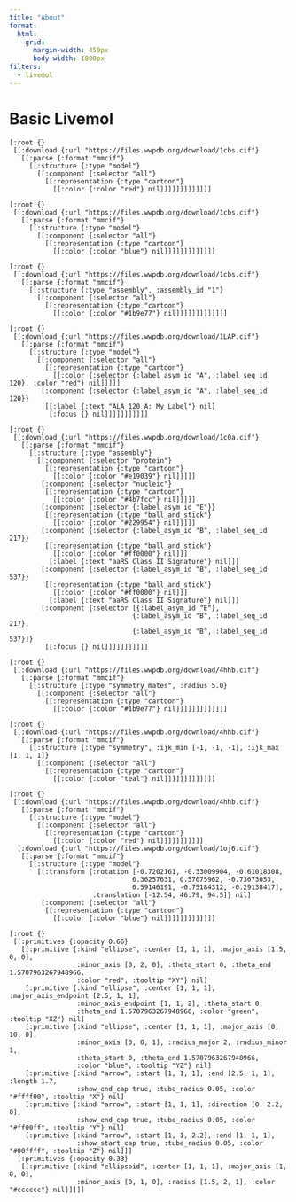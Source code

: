 ```yaml
---
title: "About"
format:
  html:
    grid:
      margin-width: 450px
      body-width: 1000px
filters:
  - livemol
---
```


# Basic Livemol

```.clojure
[:root {}
 [[:download {:url "https://files.wwpdb.org/download/1cbs.cif"}
   [[:parse {:format "mmcif"}
     [[:structure {:type "model"}
       [[:component {:selector "all"}
         [[:representation {:type "cartoon"}
           [[:color {:color "red"} nil]]]]]]]]]]]]]
```


```.clojure
[:root {}
 [[:download {:url "https://files.wwpdb.org/download/1cbs.cif"}
   [[:parse {:format "mmcif"}
     [[:structure {:type "model"}
       [[:component {:selector "all"}
         [[:representation {:type "cartoon"}
           [[:color {:color "blue"} nil]]]]]]]]]]]]]
```




```.clojure
[:root {}
 [[:download {:url "https://files.wwpdb.org/download/1cbs.cif"}
   [[:parse {:format "mmcif"}
     [[:structure {:type "assembly", :assembly_id "1"}
       [[:component {:selector "all"}
         [[:representation {:type "cartoon"}
           [[:color {:color "#1b9e77"} nil]]]]]]]]]]]]]
```


```.clojure
[:root {}
 [[:download {:url "https://files.wwpdb.org/download/1LAP.cif"}
   [[:parse {:format "mmcif"}
     [[:structure {:type "model"}
       [[:component {:selector "all"}
         [[:representation {:type "cartoon"}
           [[:color {:selector {:label_asym_id "A", :label_seq_id 120}, :color "red"} nil]]]]]
        [:component {:selector {:label_asym_id "A", :label_seq_id 120}}
         [[:label {:text "ALA 120 A: My Label"} nil]
          [:focus {} nil]]]]]]]]]]]
```


```.clojure
[:root {}
 [[:download {:url "https://files.wwpdb.org/download/1c0a.cif"}
   [[:parse {:format "mmcif"}
     [[:structure {:type "assembly"}
       [[:component {:selector "protein"}
         [[:representation {:type "cartoon"}
           [[:color {:color "#e19039"} nil]]]]]
        [:component {:selector "nucleic"}
         [[:representation {:type "cartoon"}
           [[:color {:color "#4b7fcc"} nil]]]]]
        [:component {:selector {:label_asym_id "E"}}
         [[:representation {:type "ball_and_stick"}
           [[:color {:color "#229954"} nil]]]]]
        [:component {:selector {:label_asym_id "B", :label_seq_id 217}}
         [[:representation {:type "ball_and_stick"}
           [[:color {:color "#ff0000"} nil]]]
          [:label {:text "aaRS Class II Signature"} nil]]]
        [:component {:selector {:label_asym_id "B", :label_seq_id 537}}
         [[:representation {:type "ball_and_stick"}
           [[:color {:color "#ff0000"} nil]]]
          [:label {:text "aaRS Class II Signature"} nil]]]
        [:component {:selector [{:label_asym_id "E"},
                               {:label_asym_id "B", :label_seq_id 217},
                               {:label_asym_id "B", :label_seq_id 537}]}
         [[:focus {} nil]]]]]]]]]]]
```



```.clojure
[:root {}
 [[:download {:url "https://files.wwpdb.org/download/4hhb.cif"}
   [[:parse {:format "mmcif"}
     [[:structure {:type "symmetry_mates", :radius 5.0}
       [[:component {:selector "all"}
         [[:representation {:type "cartoon"}
           [[:color {:color "#1b9e77"} nil]]]]]]]]]]]]]
```


```.clojure
[:root {}
 [[:download {:url "https://files.wwpdb.org/download/4hhb.cif"}
   [[:parse {:format "mmcif"}
     [[:structure {:type "symmetry", :ijk_min [-1, -1, -1], :ijk_max [1, 1, 1]}
       [[:component {:selector "all"}
         [[:representation {:type "cartoon"}
           [[:color {:color "teal"} nil]]]]]]]]]]]]]
```


```.clojure
[:root {}
 [[:download {:url "https://files.wwpdb.org/download/4hhb.cif"}
   [[:parse {:format "mmcif"}
     [[:structure {:type "model"}
       [[:component {:selector "all"}
         [[:representation {:type "cartoon"}
           [[:color {:color "red"} nil]]]]]]]]]]]
  [:download {:url "https://files.wwpdb.org/download/1oj6.cif"}
   [[:parse {:format "mmcif"}
     [[:structure {:type "model"}
       [[:transform {:rotation [-0.7202161, -0.33009904, -0.61018308,
                               0.36257631, 0.57075962, -0.73673053,
                               0.59146191, -0.75184312, -0.29138417],
                     :translation [-12.54, 46.79, 94.5]} nil]
        [:component {:selector "all"}
         [[:representation {:type "cartoon"}
           [[:color {:color "blue"} nil]]]]]]]]]]]]]
```




```.clojure
[:root {}
 [[:primitives {:opacity 0.66}
   [[:primitive {:kind "ellipse", :center [1, 1, 1], :major_axis [1.5, 0, 0],
                 :minor_axis [0, 2, 0], :theta_start 0, :theta_end 1.5707963267948966,
                 :color "red", :tooltip "XY"} nil]
    [:primitive {:kind "ellipse", :center [1, 1, 1], :major_axis_endpoint [2.5, 1, 1],
                 :minor_axis_endpoint [1, 1, 2], :theta_start 0,
                 :theta_end 1.5707963267948966, :color "green", :tooltip "XZ"} nil]
    [:primitive {:kind "ellipse", :center [1, 1, 1], :major_axis [0, 10, 0],
                 :minor_axis [0, 0, 1], :radius_major 2, :radius_minor 1,
                 :theta_start 0, :theta_end 1.5707963267948966,
                 :color "blue", :tooltip "YZ"} nil]
    [:primitive {:kind "arrow", :start [1, 1, 1], :end [2.5, 1, 1], :length 1.7,
                 :show_end_cap true, :tube_radius 0.05, :color "#ffff00", :tooltip "X"} nil]
    [:primitive {:kind "arrow", :start [1, 1, 1], :direction [0, 2.2, 0],
                 :show_end_cap true, :tube_radius 0.05, :color "#ff00ff", :tooltip "Y"} nil]
    [:primitive {:kind "arrow", :start [1, 1, 2.2], :end [1, 1, 1],
                 :show_start_cap true, :tube_radius 0.05, :color "#00ffff", :tooltip "Z"} nil]]]
  [:primitives {:opacity 0.33}
   [[:primitive {:kind "ellipsoid", :center [1, 1, 1], :major_axis [1, 0, 0],
                 :minor_axis [0, 1, 0], :radius [1.5, 2, 1], :color "#cccccc"} nil]]]]]
```
